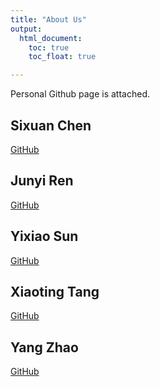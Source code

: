 ```yaml
---
title: "About Us"
output: 
  html_document:
    toc: true
    toc_float: true

---
```


Personal Github page is attached.

## Sixuan Chen

[GitHub](https://github.com/ChrissyCCC)

## Junyi Ren

[GitHub](https://github.com/RJube0505)

## Yixiao Sun

[GitHub](https://github.com/elliotsyx)

## Xiaoting Tang

[GitHub](https://github.com/xt2288)

## Yang Zhao

[GitHub](https://github.com/YeungZY)











